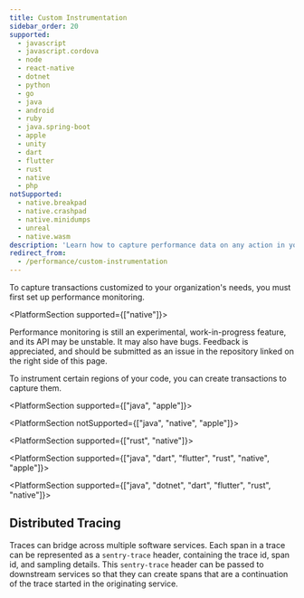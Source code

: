 ```yaml
---
title: Custom Instrumentation
sidebar_order: 20
supported:
  - javascript
  - javascript.cordova
  - node
  - react-native
  - dotnet
  - python
  - go
  - java
  - android
  - ruby
  - java.spring-boot
  - apple
  - unity
  - dart
  - flutter
  - rust
  - native
  - php
notSupported:
  - native.breakpad
  - native.crashpad
  - native.minidumps
  - unreal
  - native.wasm
description: 'Learn how to capture performance data on any action in your app.'
redirect_from:
  - /performance/custom-instrumentation
---
```


<Note>

To capture transactions customized to your organization's needs, you must first <PlatformLink to="/performance/">set up performance monitoring.</PlatformLink>

</Note>

<PlatformSection supported={["native"]}>

<Note>

Performance monitoring is still an experimental, work-in-progress feature, and its API may be unstable. It may also have bugs. Feedback is appreciated, and should be submitted as an issue in the repository linked on the right side of this page.

</Note>

</PlatformSection>

To instrument certain regions of your code, you can create transactions to capture them.

<PlatformContent includePath="performance/enable-manual-instrumentation" />

<PlatformContent includePath="performance/add-spans-example" />

<PlatformSection supported={["java", "apple"]}>

<PlatformContent includePath="performance/create-transaction-bound-to-scope" />

</PlatformSection>

<PlatformSection notSupported={["java", "native", "apple"]}>

<PlatformContent includePath="performance/retrieve-transaction" />

</PlatformSection>

<PlatformSection supported={["rust", "native"]}>

<PlatformContent includePath="performance/concurrency" />

</PlatformSection>

<PlatformSection supported={["java", "dart", "flutter", "rust", "native", "apple"]}>

<PlatformContent includePath="performance/connect-errors-spans" />

</PlatformSection>

<PlatformSection supported={["java", "dotnet", "dart", "flutter", "rust", "native"]}>

## Distributed Tracing

Traces can bridge across multiple software services. Each span in a trace can be represented as a `sentry-trace` header, containing the trace id, span id, and sampling details. This `sentry-trace` header can be passed to downstream services so that they can create spans that are a continuation of the trace started in the originating service.

<PlatformContent includePath="performance/distributed-tracing" />

</PlatformSection>

